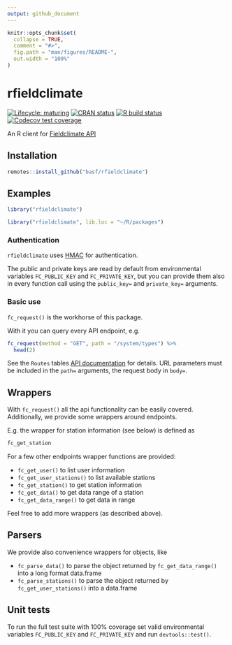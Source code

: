 ```yaml
---
output: github_document
---
```


<!-- README.md is generated from README.Rmd. Please edit that file -->

```r
knitr::opts_chunk$set(
  collapse = TRUE,
  comment = "#>",
  fig.path = "man/figures/README-",
  out.width = "100%"
)
```

# rfieldclimate

<!-- badges: start -->
[![Lifecycle: maturing](https://img.shields.io/badge/lifecycle-maturing-blue.svg)](https://www.tidyverse.org/lifecycle/#maturing)
[![CRAN status](https://www.r-pkg.org/badges/version/rfieldclimate)](https://CRAN.R-project.org/package=rfieldclimate)
[![R build status](https://github.com/basf/rfieldclimate/workflows/R-CMD-check/badge.svg)](https://github.com/basf/rfieldclimate/actions)
[![Codecov test coverage](https://codecov.io/gh/basf/rfieldclimate/branch/master/graph/badge.svg?token=3OZ8Y9VVWN)](https://codecov.io/gh/basf/rfieldclimate?branch=master)
<!-- badges: end -->

An R client for [Fieldclimate API](https://api.fieldclimate.com/v2/docs/)

## Installation

```r
remotes::install_github("basf/rfieldclimate")
```

## Examples

```r
library("rfieldclimate")
```

```r
library("rfieldclimate", lib.loc = "~/R/packages")
```


### Authentication

`rfieldclimate` uses [HMAC](https://api.fieldclimate.com/v2/docs/#authentication-hmac) for authentication.

The public and private keys are read by default from environmental variables
`FC_PUBLIC_KEY` and `FC_PRIVATE_KEY`, but you can provide them also in every function call
using the `public_key=` and `private_key=` arguments.


### Basic use

`fc_request()` is the workhorse of this package. 

With it you can query every API endpoint, e.g.

```r
fc_request(method = "GET", path = "/system/types") %>%
  head(2)
```
See the `Routes` tables [API documentation](https://api.fieldclimate.com/v2/docs/#system) for details.
URL parameters must be included in the `path=` arguments, the request body in `body=`.


## Wrappers

With `fc_request()` all the api functionality can be easily covered. 
Additionally, we provide some wrappers around endpoints.

E.g. the wrapper for station information (see below) is defined as


```r
fc_get_station
```



For a few other endpoints wrapper functions are provided: 

* `fc_get_user()` to list user information
* `fc_get_user_stations()` to list available stations
* `fc_get_station()` to get station information
* `fc_get_data()` to get data range of a station
* `fc_get_data_range()` to get data in range

Feel free to add more wrappers (as described above).

## Parsers

We provide also convenience wrappers for objects, like

* `fc_parse_data()` to parse the object returned by `fc_get_data_range()` into a
  long format data.frame
* `fc_parse_stations()` to parse the object returned by `fc_get_user_stations()` 
  into a data.frame

## Unit tests

To run the full test suite with 100% coverage set valid environmental variables
`FC_PUBLIC_KEY` and `FC_PRIVATE_KEY` and run `devtools::test()`.
